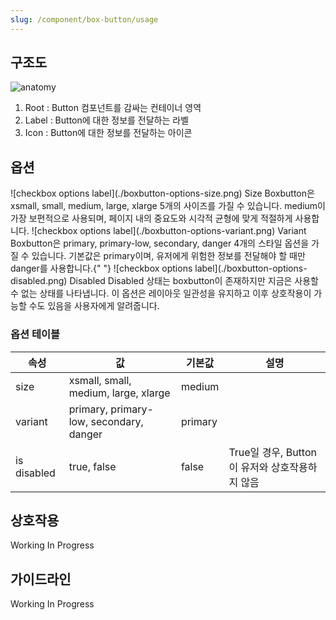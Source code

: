 ```yaml
---
slug: /component/box-button/usage
---
```


## 구조도

![anatomy](./anatomy.png)

1. Root : Button 컴포넌트를 감싸는 컨테이너 영역
2. Label : Button에 대한 정보를 전달하는 라벨
3. Icon : Button에 대한 정보를 전달하는 아이콘

## 옵션

<HalfCard>
  <HalfCardImageCell>
    ![checkbox options label](./boxbutton-options-size.png)
  </HalfCardImageCell>
  <HalfCardDescriptionCell>
    <HalfCardDescriptionTitle>Size</HalfCardDescriptionTitle>
    <HalfCardDescription>
      Boxbutton은 xsmall, small, medium, large, xlarge 5개의 사이즈를 가질 수
      있습니다. medium이 가장 보편적으로 사용되며, 페이지 내의 중요도와 시각적
      균형에 맞게 적절하게 사용합니다.
    </HalfCardDescription>
  </HalfCardDescriptionCell>
</HalfCard>

<HalfCard>
  <HalfCardImageCell>
    ![checkbox options label](./boxbutton-options-variant.png)
  </HalfCardImageCell>
  <HalfCardDescriptionCell>
    <HalfCardDescriptionTitle>Variant</HalfCardDescriptionTitle>
    <HalfCardDescription>
      Boxbutton은 primary, primary-low, secondary, danger 4개의 스타일 옵션을
      가질 수 있습니다. 기본값은 primary이며, 유저에게 위험한 정보를 전달해야 할
      때만 danger를 사용합니다.{" "}
    </HalfCardDescription>
  </HalfCardDescriptionCell>
</HalfCard>

<HalfCard>
  <HalfCardImageCell>
    ![checkbox options label](./boxbutton-options-disabled.png)
  </HalfCardImageCell>
  <HalfCardDescriptionCell>
    <HalfCardDescriptionTitle>Disabled</HalfCardDescriptionTitle>
    <HalfCardDescription>
      Disabled 상태는 boxbutton이 존재하지만 지금은 사용할 수 없는 상태를
      나타냅니다. 이 옵션은 레이아웃 일관성을 유지하고 이후 상호작용이 가능할
      수도 있음을 사용자에게 알려줍니다.
    </HalfCardDescription>
  </HalfCardDescriptionCell>
</HalfCard>

### 옵션 테이블

| 속성        | 값                                      | 기본값  | 설명                                           |
| ----------- | --------------------------------------- | ------- | ---------------------------------------------- |
| size        | xsmall, small, medium, large, xlarge    | medium  |                                                |
| variant     | primary, primary-low, secondary, danger | primary |                                                |
| is disabled | true, false                             | false   | True일 경우, Button이 유저와 상호작용하지 않음 |

## 상호작용

Working In Progress

## 가이드라인

Working In Progress
